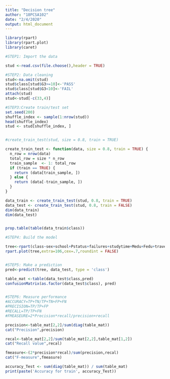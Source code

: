 ---
title: "Decision tree"
author: "18PCSA102"
date: "2/4/2020"
output: html_document
---


```{r}

library(rpart)
library(rpart.plot)
library(caret)

#STEP1: Import the data

stud <-read.csv(file.choose(),header = TRUE)

#STEP2: Data cleaning
stud<-na.omit(stud)
stud$class[stud$G3>=10]<-'PASS'
stud$class[stud$G3<10]<-'FAIL'
attach(stud)
stud<-stud[-c(33,4)]

#STEP3:Create train/test set
set.seed(200)
shuffle_index <- sample(1:nrow(stud))
head(shuffle_index)
stud <- stud[shuffle_index, ]


#create_train_test(stud, size = 0.8, train = TRUE)

create_train_test <- function(data, size = 0.8, train = TRUE) {
  n_row = nrow(data)
  total_row = size * n_row
  train_sample  <- 1: total_row
  if (train == TRUE) {
    return (data[train_sample, ])
  } else {
    return (data[-train_sample, ])
  }
}

data_train <- create_train_test(stud, 0.8, train = TRUE)
data_test <- create_train_test(stud, 0.8, train = FALSE)
dim(data_train)
dim(data_test)


prop.table(table(data_train$class))

#STEP4: Build the model

tree<-rpart(class~sex+school+Pstatus+failures+studytime+Medu+Fedu+traveltime+Fjob+Mjob+famrel+reason+Pstatus+famsize+schoolsup+famsup+age+guardian, data=data_train, method='class')
rpart.plot(tree,extra=106,cex=.7,roundint = FALSE)


#STEP5: Make a prediction
pred<-predict(tree, data_test, type = 'class')

table_mat <-table(data_test$class,pred)
confusionMatrix(as.factor(data_test$class), pred)


#STEP6: Measure performance
#ACCURACY=TP+TN/TP+TN+FP+FN
#PRECISION=TP/TP+FP
#RECALL=TP/TP+FN
#FMEASEURE=2*Precision*recall/precision+recall

precision<-table_mat[2,2]/sum(diag(table_mat))
cat("Precision",precision)

recal<-table_mat[2,2]/sum(table_mat[2,2],table_mat[1,2])
cat("Recall value",recal)

fmeasure<-(2*precision*recal)/sum(precision,recal)
cat("F-measure",fmeasure)

accuracy_Test <- sum(diag(table_mat)) / sum(table_mat)
print(paste('Accuracy for train', accuracy_Test))


```
